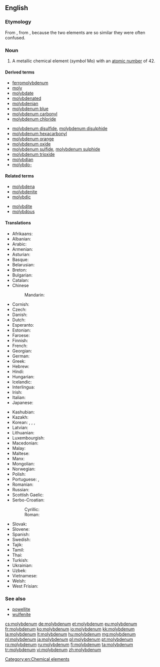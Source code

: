 ==English==
{{elements|Mo|niobium|Nb|technetium|Tc}}

===Etymology===
From {{etyl|NL.}} {{term|molybdenum|lang=la}}, from {{etyl|grc}} {{term|μόλυβδος||lead|lang=grc}}, because the two elements are so similar they were often confused.

===Noun===
{{en-noun|-}}
{{wikipedia}}

# A metallic chemical element (''symbol'' Mo) with an [[atomic number]] of 42.

====Derived terms====
{{der-top}}
* [[ferromolybdenum]]
* [[moly]]
* [[molybdate]]
* [[molybdenated]]
* [[molybdenian]]
* [[molybdenum blue]]
* [[molybdenum carbonyl]]
* [[molybdenum chloride]]
{{der-mid}}
* [[molybdenum disulfide]], [[molybdenum disulphide]]
* [[molybdenum hexacarbonyl]]
* [[molybdenum orange]]
* [[molybdenum oxide]]
* [[molybdenum sulfide]], [[molybdenum sulphide]]
* [[molybdenum trioxide]]
* [[molybdian]]
* [[molybdo-]]
{{der-bottom}}

====Related terms====
{{rel-top}}
* [[molybdena]]
* [[molybdenite]]
* [[molybdic]]
{{rel-mid}}
* [[molybdite]]
* [[molybdous]]
{{rel-bottom}}

====Translations====
{{trans-top|chemical element}}
* Afrikaans: {{t-|af|molibdeen}}
* Albanian: {{t-|sq|molibden}}
* Arabic: {{t-|ar|موليبدنيوم|m|tr=mulíbdinum|sc=Arab}}
* Armenian: {{t-|hy|մոլիբդեն|tr=molibden}}
* Asturian: {{t-|ast|molibdenu|m}}
* Basque: {{t-|eu|molibdenoa}}
* Belarusian: {{t-|be|малiбдэн|m|tr=malibdén|sc=Cyrl}}
* Breton: {{t-|br|molibden}}
* Bulgarian: {{t-|bg|молибден|m|tr=molíbdеn}}
* Catalan: {{t-|ca|molibdèn}}
* Chinese
*: Mandarin: {{t|cmn|鉬|tr=mù}}
* Cornish: {{t-|kw|molybdenum}}
* Czech: {{t+|cs|molybden}}
* Danish: {{t-|da|molybdæn}}
* Dutch: {{t+|nl|molybdeen|n}}
* Esperanto: {{t+|eo|molibdeno}}
* Estonian: {{t-|et|molübdeen}}
* Faroese: {{t-|fo|molybden}}
* Finnish: {{t+|fi|molybdeeni}}
* French: {{t+|fr|molybdène|m}}
* Georgian: {{t-|ka|მოლიბდენი|tr=molibdeni|sc=Geor}}
* German: {{t+|de|Molybdän|n}}
* Greek: {{t+|el|μολυβδένιο|n|tr=molyvdénio}}
* Hebrew: {{t+|he|מוליבדן|tr=molibdén|sc=Hebr}}
* Hindi: {{t-|hi|संवर्णातु|tr=sanvarnaatu|sc=Deva}}
* Hungarian: {{t+|hu|molibdén}}
* Icelandic: {{t+|is|mólýbden}}
* Interlingua: {{t-|ia|molybdenum}}
* Irish: {{t+|ga|molaibdéineam}}
* Italian: {{t+|it|molibdeno|m}}
* Japanese: {{t+|ja|モリブデン|tr=moribuden}}
{{trans-mid}}
* Kashubian: {{t-|csb|molibdén}}
* Kazakh: {{t-|kk|молибден|tr=molibden|sc=Cyrl}}
* Korean: {{t+|ko|몰리브덴|tr=mollibeuden|sc=Kore}}, {{t-|ko|수연|tr=水鉛, suyeon|sc=Kore}}, {{t-|ko|휘수연정광|tr=輝水鉛精鑛, hwisuyeonjeonggwang|sc=Kore}}, {{t-|ko|몰리브데넘|tr=mollibeudeneom|sc=Hang}}
* Latvian: {{t-|lv|molibdens}}
* Lithuanian: {{t+|lt|molibdenas}}
* Luxembourgish: {{t-|lb|Molybdän}}
* Macedonian: {{t-|mk|молибден|m|tr=molibdén|sc=Cyrl}}
* Malay: {{t-|ms|molibdenum}}
* Maltese: {{t-|mt|molibdenu}}
* Manx: {{t-|gv|molybdenum}}
* Mongolian: {{t-|mn|молибден|tr=molibden|sc=Cyrl}}
* Norwegian: {{t-|no|molybden}}
* Polish: {{t+|pl|molibden|m}}
* Portuguese: {{qualifier|Portugal}} {{t+|pt|molibdénio}}, {{qualifier|Brazil}} {{t+|pt|molibdênio|m}}
* Romanian: {{t+|ro|molibden|n}}
* Russian: {{t+|ru|молибден|m|tr=molibdén}}
* Scottish Gaelic: {{t-|gd|molaibdeanam}}
* Serbo-Croatian:
*: Cyrillic: {{t-|sh|молибден|m}}
*: Roman: {{t-|sh|molibden}}
* Slovak: {{t-|sk|molibdén}}
* Slovene: {{t-|sl|molybden}}
* Spanish: {{t+|es|molibdeno|m}}
* Swedish: {{t+|sv|molybden|n}}
* Tajik: {{t-|tg|molibden|sc=Cyrl}}
* Tamil: {{t-|ta|போன்றீயம்|tr=pondreeyam|sc=Taml}}
* Thai: {{t-|th|โมลิบดีนัม|tr=mōlibdīnam|sc=Thai}}
* Turkish: {{t+|tr|molibden}}
* Ukrainian: {{t-|uk|молiбден|m|tr=molibdén|sc=Cyrl}}
* Uzbek: {{t-|uz|молибден|tr=molibden|sc=Cyrl}}
* Vietnamese: {{t-|vi|molypđen,}}
* Welsh: {{t+|cy|molybdenwm}}
* West Frisian: {{t-|fy|molybdeen}}
{{trans-bottom}}

===See also===
* [[powellite]]
* [[wulfenite]]

[[Category:en:Chemical elements]]

[[cs:molybdenum]]
[[de:molybdenum]]
[[et:molybdenum]]
[[eu:molybdenum]]
[[fr:molybdenum]]
[[ko:molybdenum]]
[[io:molybdenum]]
[[kk:molybdenum]]
[[la:molybdenum]]
[[lt:molybdenum]]
[[hu:molybdenum]]
[[mg:molybdenum]]
[[nl:molybdenum]]
[[ja:molybdenum]]
[[pl:molybdenum]]
[[pt:molybdenum]]
[[ro:molybdenum]]
[[ru:molybdenum]]
[[fi:molybdenum]]
[[ta:molybdenum]]
[[tr:molybdenum]]
[[vi:molybdenum]]
[[zh:molybdenum]]